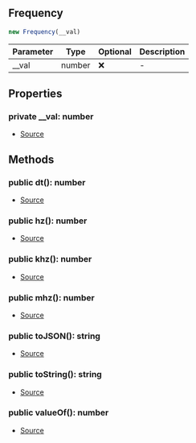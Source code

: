 ## Frequency

```typescript
new Frequency(__val)
```
| Parameter | Type | Optional | Description |
| ----------- | ----------- | ----------- | ----------- |
| __val | number | ❌ | - |

## Properties
### private  __val: number
- [Source](https://github.com/Androz2091/discord-player/blob/827d536/packages/equalizer/src/utils/Frequency.ts#L2)
## Methods
### public  dt(): number
- [Source](https://github.com/Androz2091/discord-player/blob/827d536/packages/equalizer/src/utils/Frequency.ts#L19)
### public  hz(): number
- [Source](https://github.com/Androz2091/discord-player/blob/827d536/packages/equalizer/src/utils/Frequency.ts#L15)
### public  khz(): number
- [Source](https://github.com/Androz2091/discord-player/blob/827d536/packages/equalizer/src/utils/Frequency.ts#L7)
### public  mhz(): number
- [Source](https://github.com/Androz2091/discord-player/blob/827d536/packages/equalizer/src/utils/Frequency.ts#L11)
### public  toJSON(): string
- [Source](https://github.com/Androz2091/discord-player/blob/827d536/packages/equalizer/src/utils/Frequency.ts#L31)
### public  toString(): string
- [Source](https://github.com/Androz2091/discord-player/blob/827d536/packages/equalizer/src/utils/Frequency.ts#L27)
### public  valueOf(): number
- [Source](https://github.com/Androz2091/discord-player/blob/827d536/packages/equalizer/src/utils/Frequency.ts#L23)